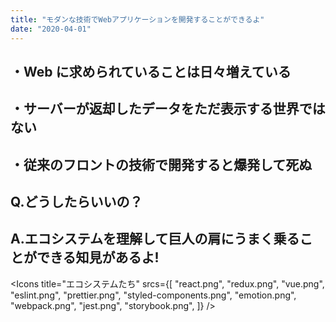 ```yaml
---
title: "モダンな技術でWebアプリケーションを開発することができるよ"
date: "2020-04-01"
---
```



## ・Web に求められていることは日々増えている

## ・サーバーが返却したデータをただ表示する世界ではない

## ・従来のフロントの技術で開発すると爆発して死ぬ


<div style={{  color: 'tomato' }}>
  <h2>
    Q.どうしたらいいの？
  </h2>
  <h2>
    A.エコシステムを理解して巨人の肩にうまく乗ることができる知見があるよ!
  </h2>
</div>

<Icons
  title="エコシステムたち"
  srcs={[
    "react.png",
    "redux.png",
    "vue.png",
    "eslint.png",
    "prettier.png",
    "styled-components.png",
    "emotion.png",
    "webpack.png",
    "jest.png",
    "storybook.png",
  ]}
/>
